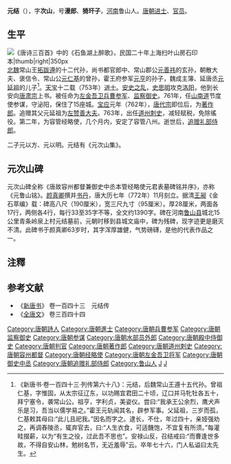 '''元结'''（{{bd|723年||772年|5月26日|catIdx=Y}}），字'''次山'''，号'''漫郎'''、'''猗玕子'''，[[河南郡|河南]]鲁山人。[[唐朝|唐朝]][[进士|进士]]、[[官员|官员]]。

== 生平 ==
[[File:Three_Hundred_Tang_Poems_(50).jpg|《[[唐诗三百首]]》中的《石鱼湖上醉歌》，民国二十年上海扫叶山房石印本|thumb|right|350px]]
[[北魏|北魏]]常山王[[拓跋遵|拓跋遵]]的十二代孙，尚书都官郎中、常山郡公[[元善祎|元善祎]]的玄孙，朝散大夫、褒信令、常山公[[元仁基|元仁基]]的曾孙，霍王府参军[[元亨_(唐朝)|元亨]]的孙子，魏成主簿、延唐丞[[元延祖|元延祖]]的儿子<ref>《新唐书·卷一百四十三·列传第六十八》：元结，后魏常山王遵十五代孙。曾祖仁基，字惟固，从太宗征辽东，以功赐宜君田二十顷，辽口并马牝牡各五十，拜宁塞令，袭常山公。祖亨，字利贞，美姿仪。尝曰:“我承王公余烈，鹰犬声乐是习，吾当以儒学易之。”霍王元轨闻其名，辟参军事。父延祖，三岁而孤，仁基敕其母曰:“此儿且祀我。”因名而字之。逮长，不仕，年过四十，亲娅强劝之，再调舂陵丞，辄弃官去，曰:“人生衣食，可适饑饱，不宜复有所须。”每灌畦掇薪，以为“有生之役，过此吾不思也”。安禄山反，召结戒曰:“而曹逢世多故，不得自安山林，勉树名节，无近羞辱”云。卒年七十六，门人私谥曰太先生。</ref>。[[天宝_(唐朝)|天宝]]十二载（753年）[[进士|进士]]。[[安史之乱|安史之乱]]，[[史思明|史思明]]攻克[[洛阳|洛阳]]，他到长安向[[唐肃宗|唐肃宗]]上书。被任命为[[左金吾卫|左金吾卫]][[兵曹参军|兵曹参军]]、[[监察御史|监察御史]]。761年，任[[山南道|山南道]]节度使参谋，守泌阳，保住了15座城。[[宝应_(年号)|宝应]]元年（762年），[[唐代宗|唐代宗]]即位后，为[[著作郎|著作郎]]。追赠其父元延祖为[[左赞善大夫|左赞善大夫]]。763年，出任[[道州|道州]][[刺史|刺史]]，减轻赋税，免除徭役。第二年，为容管经略使，几个月内，安定了容管八州。逝世后，[[追赠|追赠]][[礼部侍郎|礼部侍郎]]。

二子元以方、元以明。元结有《元次山集》。

==元次山碑==
{{wikisource|唐故容州都督兼御史中丞本管經略使元君表墓碑銘（並序）}}
元次山碑全称《唐故容州都督兼御史中丞本管经略使元君表墓碑铭并序》，亦称《元鲁山铭》。[[颜真卿|颜真卿]]撰并[[书丹|书丹]]，唐大历七年（772年）11月刻立。据清[[王昶|王昶]]《金石萃编》载：碑高八尺（190厘米），宽三尺九寸（95厘米）。厚28厘米，两面各17行，两侧各4行，每行33至35字不等，全文约1390字。碑在河南[[鲁山县|鲁山县]]城北15公里青条岭泉上村元结墓前，元朝时移到县城文庙中，碑为残碑，现字迹更是磨灭不清。此碑书于颜真卿63岁时，其字浑厚雄健，气势磅礴，是他的代表作品之一。

==注釋==
{{reflist|2}}

==参考文献==
*《[[新唐书|新唐书]]》 卷一百四十三　元结传
*《[[全唐文|全唐文]]》 卷三百四十四
{{Wikisource author}}

{{DEFAULTSORT:Y}}
[[Category:唐朝詩人|Category:唐朝詩人]]
[[Category:唐朝進士|Category:唐朝進士]]
[[Category:唐朝兵曹参军|Category:唐朝兵曹参军]]
[[Category:唐朝监察御史|Category:唐朝监察御史]]
[[Category:唐朝参谋|Category:唐朝参谋]]
[[Category:唐朝水部员外郎|Category:唐朝水部员外郎]]
[[Category:唐朝殿中侍御史|Category:唐朝殿中侍御史]]
[[Category:唐朝判官|Category:唐朝判官]]
[[Category:唐朝著作郎|Category:唐朝著作郎]]
[[Category:唐朝道州刺史|Category:唐朝道州刺史]]
[[Category:唐朝容州都督|Category:唐朝容州都督]]
[[Category:唐朝经略使|Category:唐朝经略使]]
[[Category:唐朝左金吾卫将军|Category:唐朝左金吾卫将军]]
[[Category:唐朝御史中丞|Category:唐朝御史中丞]]
[[Category:唐朝追赠礼部侍郎|Category:唐朝追赠礼部侍郎]]
[[Category:鲁山人|Category:鲁山人]]
[[Category:河南元氏|J]]
[[Category:元姓|J]]
